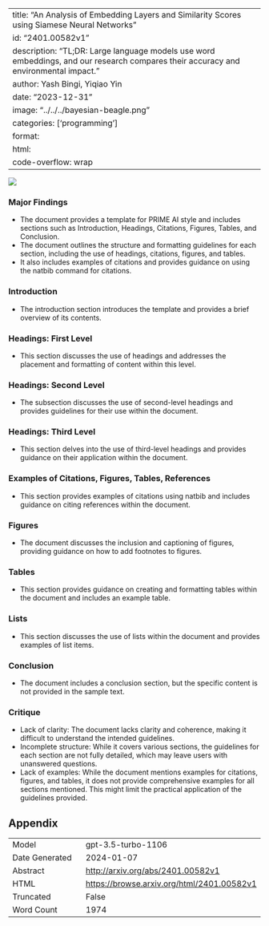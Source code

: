 
---
title: "An Analysis of Embedding Layers and Similarity Scores using Siamese Neural Networks"
id: "2401.00582v1"
description: "TL;DR: Large language models use word embeddings, and our research compares their accuracy and environmental impact."
author: Yash Bingi, Yiqiao Yin
date: "2023-12-31"
image: "../../../bayesian-beagle.png"
categories: ['programming']
format:
  html:
    code-overflow: wrap
---

![](None)

### Major Findings
- The document provides a template for PRIME AI style and includes sections such as Introduction, Headings, Citations, Figures, Tables, and Conclusion.
- The document outlines the structure and formatting guidelines for each section, including the use of headings, citations, figures, and tables.
- It also includes examples of citations and provides guidance on using the natbib command for citations.

### Introduction
- The introduction section introduces the template and provides a brief overview of its contents.

### Headings: First Level
- This section discusses the use of headings and addresses the placement and formatting of content within this level.

### Headings: Second Level
- The subsection discusses the use of second-level headings and provides guidelines for their use within the document.

### Headings: Third Level
- This section delves into the use of third-level headings and provides guidance on their application within the document.

### Examples of Citations, Figures, Tables, References
- This section provides examples of citations using natbib and includes guidance on citing references within the document.

### Figures
- The document discusses the inclusion and captioning of figures, providing guidance on how to add footnotes to figures.

### Tables
- This section provides guidance on creating and formatting tables within the document and includes an example table.

### Lists
- This section discusses the use of lists within the document and provides examples of list items.

### Conclusion
- The document includes a conclusion section, but the specific content is not provided in the sample text.

### Critique
- Lack of clarity: The document lacks clarity and coherence, making it difficult to understand the intended guidelines.
- Incomplete structure: While it covers various sections, the guidelines for each section are not fully detailed, which may leave users with unanswered questions.
- Lack of examples: While the document mentions examples for citations, figures, and tables, it does not provide comprehensive examples for all sections mentioned. This might limit the practical application of the guidelines provided.

## Appendix

|          |          |
|----------|----------|
| Model     | gpt-3.5-turbo-1106       |
| Date Generated     | 2024-01-07       |
| Abstract | [http://arxiv.org/abs/2401.00582v1](http://arxiv.org/abs/2401.00582v1)        |
| HTML     | [https://browse.arxiv.org/html/2401.00582v1](https://browse.arxiv.org/html/2401.00582v1)       |
| Truncated       | False       |
| Word Count       | 1974       |